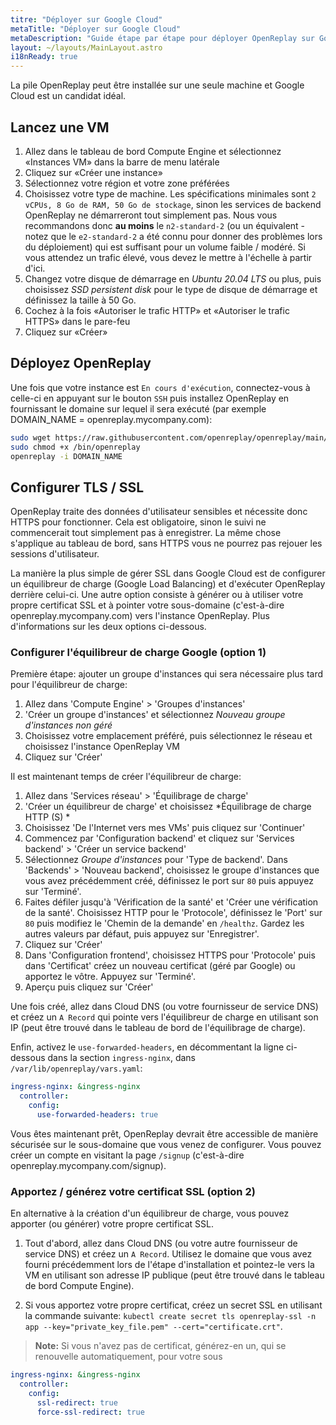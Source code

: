 ```yaml
---
titre: "Déployer sur Google Cloud"
metaTitle: "Déployer sur Google Cloud"
metaDescription: "Guide étape par étape pour déployer OpenReplay sur Google Cloud."
layout: ~/layouts/MainLayout.astro
i18nReady: true
---
```


<YoutubeVideo title="Regardez comment déployer OpenReplay dans votre infrastructure GCP"
  description="Si vous n'aimez pas lire, vous pouvez suivre ce tutoriel vidéo vous montrant comment déployer OpenReplay dans GCP"
  videoURL="https://youtu.be/t31fj-0t3Dw"
  />

La pile OpenReplay peut être installée sur une seule machine et Google Cloud est un candidat idéal.

## Lancez une VM

1. Allez dans le tableau de bord Compute Engine et sélectionnez «Instances VM» dans la barre de menu latérale
2. Cliquez sur «Créer une instance»
3. Sélectionnez votre région et votre zone préférées
4. Choisissez votre type de machine. Les spécifications minimales sont `2 vCPUs, 8 Go de RAM, 50 Go de stockage`, sinon les services de backend OpenReplay ne démarreront tout simplement pas. Nous vous recommandons donc **au moins** le `n2-standard-2` (ou un équivalent - notez que le `e2-standard-2` a été connu pour donner des problèmes lors du déploiement) qui est suffisant pour un volume faible / modéré. Si vous attendez un trafic élevé, vous devez le mettre à l'échelle à partir d'ici.
5. Changez votre disque de démarrage en *Ubuntu 20.04 LTS* ou plus, puis choisissez *SSD persistent disk* pour le type de disque de démarrage et définissez la taille à 50 Go.
6. Cochez à la fois «Autoriser le trafic HTTP» et «Autoriser le trafic HTTPS» dans le pare-feu
7. Cliquez sur «Créer»

## Déployez OpenReplay

Une fois que votre instance est `En cours d'exécution`, connectez-vous à celle-ci en appuyant sur le bouton `SSH` puis installez OpenReplay en fournissant le domaine sur lequel il sera exécuté (par exemple DOMAIN_NAME = openreplay.mycompany.com):


```bash
sudo wget https://raw.githubusercontent.com/openreplay/openreplay/main/scripts/helmcharts/openreplay-cli -O /bin/openreplay 
sudo chmod +x /bin/openreplay
openreplay -i DOMAIN_NAME
```


## Configurer TLS / SSL

OpenReplay traite des données d'utilisateur sensibles et nécessite donc HTTPS pour fonctionner. Cela est obligatoire, sinon le suivi ne commencerait tout simplement pas à enregistrer. La même chose s'applique au tableau de bord, sans HTTPS vous ne pourrez pas rejouer les sessions d'utilisateur.

La manière la plus simple de gérer SSL dans Google Cloud est de configurer un équilibreur de charge (Google Load Balancing) et d'exécuter OpenReplay derrière celui-ci. Une autre option consiste à générer ou à utiliser votre propre certificat SSL et à pointer votre sous-domaine (c'est-à-dire openreplay.mycompany.com) vers l'instance OpenReplay. Plus d'informations sur les deux options ci-dessous.

### Configurer l'équilibreur de charge Google (option 1)

Première étape: ajouter un groupe d'instances qui sera nécessaire plus tard pour l'équilibreur de charge:

1. Allez dans 'Compute Engine' > 'Groupes d'instances'
2. 'Créer un groupe d'instances' et sélectionnez *Nouveau groupe d'instances non géré*
3. Choisissez votre emplacement préféré, puis sélectionnez le réseau et choisissez l'instance OpenReplay VM
4. Cliquez sur 'Créer'

Il est maintenant temps de créer l'équilibreur de charge:

1. Allez dans 'Services réseau' > 'Équilibrage de charge'
2. 'Créer un équilibreur de charge' et choisissez *Équilibrage de charge HTTP (S) *
3. Choisissez 'De l'Internet vers mes VMs' puis cliquez sur 'Continuer'
4. Commencez par 'Configuration backend' et cliquez sur 'Services backend' > 'Créer un service backend'
5. Sélectionnez *Groupe d'instances* pour 'Type de backend'. Dans 'Backends' > 'Nouveau backend', choisissez le groupe d'instances que vous avez précédemment créé, définissez le port sur `80` puis appuyez sur 'Terminé'.
6. Faites défiler jusqu'à 'Vérification de la santé' et 'Créer une vérification de la santé'. Choisissez HTTP pour le 'Protocole', définissez le 'Port' sur `80` puis modifiez le 'Chemin de la demande' en `/healthz`. Gardez les autres valeurs par défaut, puis appuyez sur 'Enregistrer'.
7. Cliquez sur 'Créer'
8. Dans 'Configuration frontend', choisissez HTTPS pour 'Protocole' puis dans 'Certificat' créez un nouveau certificat (géré par Google) ou apportez le vôtre. Appuyez sur 'Terminé'.
9. Aperçu puis cliquez sur 'Créer'

Une fois créé, allez dans Cloud DNS (ou votre fournisseur de service DNS) et créez un `A Record` qui pointe vers l'équilibreur de charge en utilisant son IP (peut être trouvé dans le tableau de bord de l'équilibrage de charge).

Enfin, activez le `use-forwarded-headers`, en décommentant la ligne ci-dessous dans la section `ingress-nginx`, dans `/var/lib/openreplay/vars.yaml`:
  

```yaml
ingress-nginx: &ingress-nginx
  controller:
    config:
      use-forwarded-headers: true
```


Vous êtes maintenant prêt, OpenReplay devrait être accessible de manière sécurisée sur le sous-domaine que vous venez de configurer. Vous pouvez créer un compte en visitant la page `/signup` (c'est-à-dire openreplay.mycompany.com/signup).

### Apportez / générez votre certificat SSL (option 2)

En alternative à la création d'un équilibreur de charge, vous pouvez apporter (ou générer) votre propre certificat SSL.

1. Tout d'abord, allez dans Cloud DNS (ou votre autre fournisseur de service DNS) et créez un `A Record`. Utilisez le domaine que vous avez fourni précédemment lors de l'étape d'installation et pointez-le vers la VM en utilisant son adresse IP publique (peut être trouvé dans le tableau de bord Compute Engine).

2. Si vous apportez votre propre certificat, créez un secret SSL en utilisant la commande suivante: `kubectl create secret tls openreplay-ssl -n app --key="private_key_file.pem" --cert="certificate.crt"`.

> **Note:** Si vous n'avez pas de certificat, générez-en un, qui se renouvelle automatiquement, pour votre sous
```yaml
ingress-nginx: &ingress-nginx
  controller:
    config:
      ssl-redirect: true
      force-ssl-redirect: true
```
